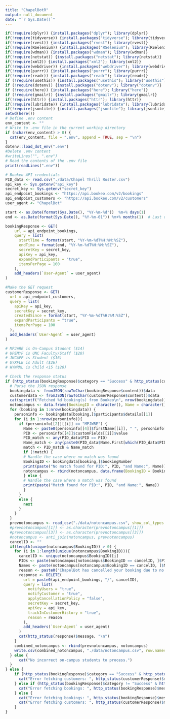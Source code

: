 ```yaml
---
title: "ChapelBotR"
output: null_document
date: "`r Sys.Date()`"
---
```


```r
if(!require(dplyr)) {install.packages("dplyr"); library(dplyr)}
if(!require(tidyverse)) {install.packages("tidyverse"); library(tidyverse)}
if(!require(rvest)) {install.packages("rvest"); library(rvest)}
if(!require(RSelenium)) {install.packages("RSelenium"); library(RSelenium)}
if(!require(wdman)) {install.packages("wdman"); library(wdman)}
if(!require(netstat)) {install.packages("netstat"); library(netstat)}
if(!require(xml2)) {install.packages("xml2"); library(xml2)}
if(!require(webdriver)) {install.packages("webdriver"); library(webdriver)}
if(!require(purrr)) {install.packages("purrr"); library(purrr)}
if(!require(readr)) {install.packages("readr"); library(readr)}
if (!require(usethis)) {install.packages("usethis"); library("usethis")}
if (!require(dotenv)) {install.packages("dotenv"); library("dotenv")}
if (!require(here)) {install.packages("here"); library("here")}
if (!require(gmailr)) {install.packages("gmailr"); library(gmailr)}
if(!require(httr)) {install.packages("httr"); library(httr)}
if(!require(lubridate)) {install.packages("lubridate"); library(lubridate)}
if(!require(jsonlite)) {install.packages("jsonlite"); library(jsonlite)}
setwd(here())
# Define .env content
env_content <- ""
# Write to .env file in the current working directory
if (nchar(env_content) > 0) {
  cat(env_content, file = ".env", append = TRUE, sep = "\n")
}
dotenv::load_dot_env(".env")
#Delete .env content
#writeLines("", ".env")
# Read the contents of the .env file
print(readLines(".env"))
```

```r
# Bookeo API credentials
PID_data <- read.csv("./data/Chapel Thrill Roster.csv")
api_key <- Sys.getenv("api_key")
secret_key <- Sys.getenv("secret_key")
api_endpoint_bookings <- "https://api.bookeo.com/v2/bookings"
api_endpoint_customers <- "https://api.bookeo.com/v2/customers"
user_agent <- "ChapelBot"

start <- as.Date(format(Sys.Date(), "%Y-%m-%d"))  %m+% days(1)
end <- as.Date(format(Sys.Date(), "%Y-%m-01")) %m+% months(1)  # Last day of the next month

bookingResponse <- GET(
    url = api_endpoint_bookings,
    query = list(
      startTime = format(start, "%Y-%m-%dT%H:%M:%SZ"),
      endTime = format(end, "%Y-%m-%dT%H:%M:%SZ"),
      secretKey = secret_key,
      apiKey = api_key,
      expandParticipants = "true",
      itemsPerPage = 100
    ),
    add_headers(`User-Agent` = user_agent)
)

#Make the GET request
customerResponse <- GET(
  url = api_endpoint_customers,
  query = list(
    apiKey = api_key,
    secretKey = secret_key,
    createdSince = format(start, "%Y-%m-%dT%H:%M:%SZ"),
    expandParticipants = "true",
    itemsPerPage = 100
  ),
  add_headers(`User-Agent` = user_agent)
)

# MPJWRE is On-Campus Student ($14)
# UPEMYF is UNC Faculty/Staff ($20)
# JKCAFP is Student ($16)
# UYXFLE is Adult ($26)
# WYWRML is Child <15 ($20)

# Check the response status
if (http_status(bookingResponse)$category == "Success" & http_status(customerResponse)$category == "Success") {
  # Parse the JSON response
  bookingdata <- fromJSON(rawToChar(bookingResponse$content))$data
  customerdata <- fromJSON(rawToChar(customerResponse$content))$data
  cat(sprintf("Fetched %d booking(s) from Bookeo\n", nrow(bookingdata)))
  notoncampus <- data.frame(BookingID = character(), Name = character(), PID = character(), Name_match = logical(), PID_match = logical(), stringsAsFactors = FALSE)
  for (booking in 1:nrow(bookingdata)) {
    personinfo <- bookingdata[booking,]$participants$details[[1]]
    for (i in 1:nrow(personinfo)){
      if (personinfo[[2]][[i]] == "MPJWRE") {
        Name <- paste0(personinfo[[4]]$firstName[[i]], " ", personinfo[[4]]$lastName[[i]])
        PID <- personinfo[[4]]$customFields[[i]]$value
        PID_match <- any(PID_data$PID == PID)
        Name_match <- any(paste0(PID_data$Name.First[which(PID_data$PID == PID)], " ", PID_data$Name.Last[which(PID_data$PID == PID)]) == Name)
        match <- PID_match & Name_match
        if (!match) {
        # Handle the case where no match was found
        BookingID <- bookingdata[booking,]$bookingNumber
        print(paste("No match found for PID:", PID, "and Name:", Name))
        notoncampus <- rbind(notoncampus, data.frame(BookingID = BookingID, Name = Name, PID = PID, Name_match = Name_match, PID_match = PID_match, stringsAsFactors = FALSE))
        } else {
        # Handle the case where a match was found
        print(paste("Match found for PID:", PID, "and Name:", Name))
        }
      }
      else {
        next
      }
    }
  }
  prevnotoncampus <- read_csv("./data/notoncampus.csv", show_col_types = FALSE)
  #prevnotoncampus[[1]] <- as.character(prevnotoncampus[[1]])
  #prevnotoncampus[[3]] <- as.character(prevnotoncampus[[3]])
  #notoncampus <- anti_join(notoncampus, prevnotoncampus)
  cancelID <- ""
  if(length(unique(notoncampus$BookingID)) > 0) {
    for (i in 1:length(unique(notoncampus$BookingID))){
      cancelID <- unique(notoncampus$BookingID)[i]
      PIDs <- paste(notoncampus[notoncampus$BookingID == cancelID, ]$PID, collapse = ", ")
      Names <- paste(notoncampus[notoncampus$BookingID == cancelID, ]$Name, collapse = ", ")
      reason <- paste0('ChapelBot has cancelled your booking due to no on-campus UNC student match being found for respective PID(s): ', PIDs, ' and Name(s): ', Names, '. You can rebook at chapelthrillescapes.com/book with a PID matching the names of the on-campus student(s) exactly as they appear on their Student ID or for off-campus students select "Student ($16)." If you think this cancellation is incorrect or have any questions, please send our team an email at admin@chapelthrillescapes.com.')
      response <- DELETE(
        url = paste0(api_endpoint_bookings, "/", cancelID),
        query = list(
          notifyUsers = "true",
          notifyCustomer = "true",
          applyCancellationPolicy = "false",
          secretKey = secret_key,
          apiKey = api_key,
          trackInCustomerHistory = "true",
          reason = reason
        ),
        add_headers(`User-Agent` = user_agent)
      )
      cat(http_status(response)$message, "\n")
    }
    combined_notoncampus <- rbind(prevnotoncampus, notoncampus)
    write.csv(combined_notoncampus, "./data/notoncampus.csv", row.names = FALSE)
  } else {
      cat("No incorrect on-campus students to process.")
  }
} else {
    if (http_status(bookingResponse)$category == "Success" & http_status(customerResponse)$category != "Success") {
      cat("Error fetching customers: ", http_status(customerResponse)$message)
    } else if (http_status(bookingResponse)$category != "Success" & http_status(customerResponse)$category == "Success") {
      cat("Error fetching bookings: ", http_status(bookingResponse)$message)
    } else {
      cat("Error fetching bookings: ", http_status(bookingResponse)$message, "\n")
      cat("Error fetching customers: ", http_status(customerResponse)$message)
    }
}
```